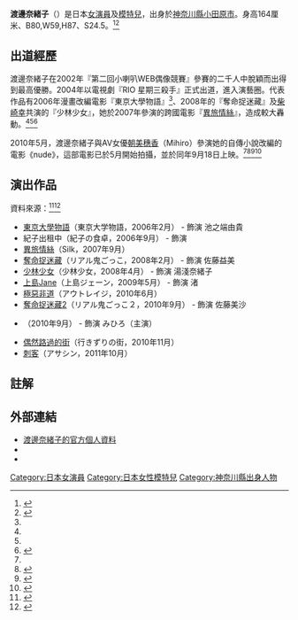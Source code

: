 {{distinguish|渡邊菜生子}}
{{Infobox person
| name          = 渡邊奈緒子
| caption       = 
| image         =
| birth_date     = {{Birth date and age|mf=yes|1984|7|30}}
| birth_place      = {{JPN}}[[神奈川縣|神奈川縣]][[小田原市|小田原市]]
| occupation    = 女演員、模特兒
| yearsactive   = 2006年至今
| website       = 
}}
{{Japanese|japanese=渡辺 奈緒子|kana=わたなべ なおこ|romaji=Watanabe Naoko}}
'''渡邊奈緒子'''（{{bd|1984年|7月30日|||catIdx=Watanabe Naoko}}）是日本[[女演員|女演員]]及[[模特兒|模特兒]]，出身於[[神奈川縣|神奈川縣]][[小田原市|小田原市]]。身高164厘米、B80,W59,H87、S24.5。<ref>{{cite web|url=http://www.nipponcinema.com/tag/naoko-watanabe|title=Naoko Watanabe|accessdate=2014年4月12日|publisher=[http://www.nipponcinema.com/ NipponCinema]|archive-url=https://web.archive.org/web/20120314142920/http://www.nipponcinema.com/tag/naoko-watanabe|archive-date=2012年3月14日|dead-url=yes}}</ref><ref name="moviecollection">{{cite web|url=http://www.moviecollection.jp/interview/detail.html?p=658|title=『nude』渡辺奈緒子インタビュー|accessdate=2014年4月12日|publisher=[http://www.moviecollection.jp/ Movie Collection]|language=ja|archive-date=2019年9月19日|archive-url=https://web.archive.org/web/20190919163248/http://www.moviecollection.jp/interview/detail.html?p=658|dead-url=no}}</ref>

==出道經歷==
渡邊奈緒子在2002年『第二回小喇叭WEB偶像競賽』參賽的二千人中脫穎而出得到最高優勝。2004年以電視劇『RIO 星期三殺手』正式出道，進入演藝圈。代表作品有2006年漫畫改編電影『東京大學物語』<ref name="moviecollection"/>、2008年的『奪命捉迷藏』及[[柴崎幸|柴崎幸]]共演的『少林少女』，她於2007年參演的跨國電影『[[異旅情絲|異旅情絲]]』，造成較大轟動。<ref name="moviecollection"/><ref name="tokyograph"/><ref name="zakzak">{{cite web |url=http://www.zakzak.co.jp/entertainment/ent-news/news/20120224/enn1202241235009-n1.htm |title=女優・渡辺奈緒子“衝撃”ヘアヌード!南の島でスッポンポン |publisher=ZAKZAK |date=2012年2月24日 |accessdate=2014年4月12日 |language=ja |archive-date=2021年1月6日 |archive-url=https://web.archive.org/web/20210106120219/http://www.zakzak.co.jp/entertainment/ent-news/news/20120224/enn1202241235009-n1.htm |dead-url=no }}</ref>

2010年5月，渡邊奈緒子與AV女優[[朝美穗香|朝美穗香]]（Mihiro）參演她的自傳小說改編的電影《nude》，這部電影已於5月開始拍攝，並於同年9月18日上映。<ref name="moviecollection"/><ref>{{cite web |url=http://eiga.com/news/20100517/17/ |title=渡辺奈緒子、初主演作「nude」が渋谷の中心でクランクイン |publisher=映画.com |date=2010年5月17日 |accessdate=2014年4月12日 |language=ja |archive-date=2021年1月6日 |archive-url=https://web.archive.org/web/20210106120213/https://eiga.com/news/20100517/17/ |dead-url=no }}</ref><ref name="tokyograph">{{cite web|url=http://www.tokyograph.com/news/id-6100|title=Life of AV star Mihiro being made into movie|publisher=[http://www.tokyograph.com/ Tokyograph News]|accessdate=2014年4月12日|language=en|archive-date=2010年5月17日|archive-url=https://web.archive.org/web/20100517062021/http://www.tokyograph.com/news/id-6100|dead-url=no}}</ref><ref name="nipponcinema">{{cite web|url=http://www.nipponcinema.com/blog/naoko-watanabe-to-play-porn-actress-mihiro-in-new-biopic/|title=Naoko Watanabe to play porn actress Mihiro in new biopic|publisher=[http://www.nipponcinema.com/ Nippon Cinema]|accessdate=2014年4月12日|date=2010年5月13日|last=Quellette|first=Kevin|language=en|archive-date=2021年1月6日|archive-url=https://web.archive.org/web/20210106120234/http://www.nipponcinema.com/blog/naoko-watanabe-to-play-porn-actress-mihiro-in-new-biopic/|dead-url=yes}}</ref>

==演出作品==
資料來源：<ref>{{cite web|url=http://www.imdb.com/name/nm2327153/|title=Naoko Watanabe (II)|accessdate=2014年4月12日|publisher=[http://www.imdb.com/ IMDb]|archive-date=2021年1月6日|archive-url=https://web.archive.org/web/20210106120313/https://www.imdb.com/name/nm2327153/|dead-url=no}}</ref><ref>{{cite web|url=http://www.allcinema.net/prog/show_p.php?num_p=512738|title=渡辺奈緒子|accessdate=2014年4月12日|publisher=[http://www.allcinema.net/ All Cinema]|language=ja|archive-date=2019年9月13日|archive-url=https://web.archive.org/web/20190913205350/http://www.allcinema.net/prog/show_p.php?num_p=512738|dead-url=no}}</ref>
* [[東京大學物語|東京大學物語]]（東京大学物語，2006年2月） - 飾演 池之端由貴
* 紀子出租中（紀子の食卓，2006年9月） - 飾演 
* [[異旅情絲|異旅情絲]]（Silk，2007年9月）
* [[奪命捉迷藏#電影|奪命捉迷藏]]（リアル鬼ごっこ，2008年2月） - 飾演 佐藤益美
* [[少林少女|少林少女]]（少林少女，2008年4月） - 飾演 湯淺奈緒子
* [[上島Jane|上島Jane]]（上島ジェーン，2009年5月） - 飾演 渚
* [[極惡非道|極惡非道]]（アウトレイジ，2010年6月）
* [[奪命捉迷藏#電影|奪命捉迷藏2]]（リアル鬼ごっこ２，2010年9月） - 飾演 佐藤美沙
* {{tsl|ja|Nude (小説)|Nude (小说)|Nude}}（2010年9月） - 飾演 みひろ（主演）
* [[偶然路過的街|偶然路過的街]]（行きずりの街，2010年11月）
* [[刺客_(2011年電影)|刺客]]（アサシン，2011年10月）

==註解==
{{reflist|2}}

==外部連結==
* [https://web.archive.org/web/20141106183923/http://www.nest-web.jp/watanabe/ 渡邊奈緒子的官方個人資料] {{ja}}
* {{Twitter|naoko_WATA|渡邊奈緒子}}
* {{IMDB name|2327153}}

{{DEFAULTSORT:Watanabe, Naoko}}
[[Category:日本女演員|Category:日本女演員]]
[[Category:日本女性模特兒|Category:日本女性模特兒]]
[[Category:神奈川縣出身人物|Category:神奈川縣出身人物]]